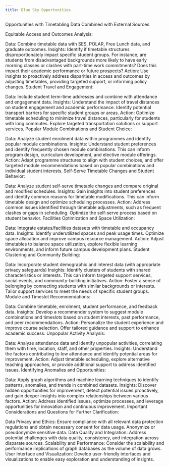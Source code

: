 ```yaml
---
title: Blue Sky Opportunities
---
```


Opportunities with Timetabling Data Combined with External Sources

Equitable Access and Outcomes Analysis:

Data: Combine timetable data with SES, POLAR, Free Lunch data, and graduate outcomes.
Insights: Identify if timetable structures disproportionately impact specific student groups. For instance, are students from disadvantaged backgrounds more likely to have early morning classes or clashes with part-time work commitments? Does this impact their academic performance or future prospects?
Action: Use insights to proactively address disparities in access and outcomes by adjusting timetables, providing targeted support, or informing policy changes.
Student Travel and Engagement:

Data: Include student term-time addresses and combine with attendance and engagement data.
Insights: Understand the impact of travel distances on student engagement and academic performance. Identify potential transport barriers for specific student groups or areas.
Action: Optimize timetable scheduling to minimize travel distances, particularly for students with long commutes. Explore targeted transportation solutions or support services.
Popular Module Combinations and Student Choice:

Data: Analyze student enrolment data within programmes and identify popular module combinations.
Insights: Understand student preferences and identify frequently chosen module combinations. This can inform program design, curriculum development, and elective module offerings.
Action: Adapt programme structures to align with student choices, and offer targeted module recommendations based on popular combinations and individual student interests.
Self-Serve Timetable Changes and Student Behavior:

Data: Analyze student self-serve timetable changes and compare original and modified schedules.
Insights: Gain insights into student preferences and identify common reasons for timetable modifications. This can inform timetable design and optimize scheduling processes.
Action: Address common issues identified through timetable adjustments, such as frequent clashes or gaps in scheduling. Optimize the self-serve process based on student behavior.
Facilities Optimization and Space Utilization:

Data: Integrate estates/facilities datasets with timetable and occupancy data.
Insights: Identify underutilized spaces and peak usage times. Optimize space allocation and improve campus resource management.
Action: Adjust timetables to balance space utilization, explore flexible learning environments, and inform future campus development plans.
Student Clustering and Community Building:

Data: Incorporate student demographic and interest data (with appropriate privacy safeguards)
Insights: Identify clusters of students with shared characteristics or interests. This can inform targeted support services, social events, and community-building initiatives.
Action: Foster a sense of belonging by connecting students with similar backgrounds or interests. Tailor support services to meet the needs of specific student groups.
Module and Timeslot Recommendations:

Data: Combine timetable, enrolment, student performance, and feedback data.
Insights: Develop a recommender system to suggest module combinations and timeslots based on student interests, past performance, and peer recommendations.
Action: Personalize the student experience and improve course selection. Offer tailored guidance and support to enhance academic success.
Unpopular Activity Analysis:

Data: Analyze attendance data and identify unpopular activities, correlating them with time, location, staff, and other properties.
Insights: Understand the factors contributing to low attendance and identify potential areas for improvement.
Action: Adjust timetable scheduling, explore alternative teaching approaches, or provide additional support to address identified issues.
Identifying Anomalies and Opportunities:

Data: Apply graph algorithms and machine learning techniques to identify patterns, anomalies, and trends in combined datasets.
Insights: Discover hidden opportunities for improvement, detect potential issues proactively, and gain deeper insights into complex relationships between various factors.
Action: Address identified issues, optimize processes, and leverage opportunities for innovation and continuous improvement.
Important Considerations and Questions for Further Clarification:

Data Privacy and Ethics: Ensure compliance with all relevant data protection regulations and obtain necessary consent for data usage. Anonymize or pseudonymize sensitive data.
Data Quality and Integration: Address potential challenges with data quality, consistency, and integration across disparate sources.
Scalability and Performance: Consider the scalability and performance implications of graph databases as the volume of data grows.
User Interface and Visualization: Develop user-friendly interfaces and visualizations to enable easy exploration and understanding of insights.